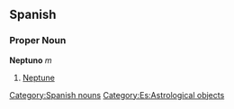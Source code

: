 == Spanish == 
=== Proper Noun === 
'''Neptuno''' ''m'' 
# [[Neptune]] 
[[Category:Spanish nouns]]
[[Category:Es:Astrological objects]]